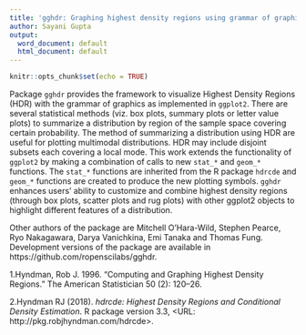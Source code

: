 ```yaml
---
title: 'gghdr: Graphing highest density regions using grammar of graphics'
author: Sayani Gupta
output:
  word_document: default
  html_document: default
---
```


```r
knitr::opts_chunk$set(echo = TRUE)
```


Package `gghdr` provides the framework to visualize Highest Density Regions (HDR) with the grammar of graphics as implemented in `ggplot2`. There are several statistical methods (viz. box plots, summary plots or letter value plots) to summarize a distribution by region of the sample space covering certain probability. The method of summarizing a distribution using HDR are useful for plotting multimodal distributions. HDR may include disjoint subsets each covering a local mode. This work extends the functionality of `ggplot2` by making a combination of calls to new `stat_*` and `geom_*` functions. The `stat_*` functions are inherited from the R package `hdrcde` and `geom_*` functions are created to produce the new plotting symbols. `gghdr` enhances users' ability to customize and combine highest density regions (through box plots, scatter plots and rug plots) with other ggplot2 objects to highlight different features of a distribution. 


Other authors of the package are Mitchell O'Hara-Wild, Stephen Pearce, Ryo Nakagawara, Darya Vanichkina, Emi Tanaka and Thomas Fung. Development versions of the package are available in https://github.com/ropenscilabs/gghdr.     


 1.Hyndman, Rob J. 1996. “Computing and Graphing Highest Density Regions.” The American Statistician 50 (2): 120–26.

 2.Hyndman RJ (2018). _hdrcde: Highest Density Regions and
Conditional Density Estimation_. R package version 3.3,
<URL: http://pkg.robjhyndman.com/hdrcde>.


